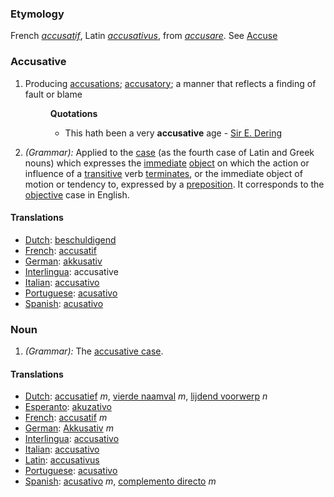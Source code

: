 ===Etymology===
French ''[[accusatif]]'', Latin ''[[accusativus]]'', from ''[[accusare]]''. See [[Accuse]]
===Accusative===
#Producing [[accusations]]; [[accusatory]]; a manner that reflects a finding of fault or blame
#:'''Quotations'''
#:*This hath been a very '''accusative''' age - [[Sir E. Dering]]
#''(Grammar):'' Applied to the [[case]] (as the fourth case of Latin and Greek nouns) which expresses the [[immediate]] [[object]] on which the action or influence of a [[transitive]] verb [[terminates]], or the immediate object of motion or tendency to, expressed by a [[preposition]]. It corresponds to the [[objective]] case in English.
====Translations====
*[[Dutch]]: [[beschuldigend]]
*[[French]]: [[accusatif]]
*[[German]]: [[akkusativ]]
*[[Interlingua]]: accusative
*[[Italian]]: [[accusativo]]
*[[Portuguese]]: [[acusativo]]
*[[Spanish]]: [[acusativo]]

===Noun===
#''(Grammar):'' The [[accusative case]].
====Translations====
*[[Dutch]]: [[accusatief]] ''m'', [[vierde naamval]] ''m'', [[lijdend voorwerp]] ''n''
*[[Esperanto]]: [[akuzativo]]
*[[French]]: [[accusatif]] ''m''
*[[German]]: [[Akkusativ]] ''m''
*[[Interlingua]]: [[accusativo]]
*[[Italian]]: [[accusativo]]
*[[Latin]]: [[accusativus]]
*[[Portuguese]]: [[acusativo]]
*[[Spanish]]: [[acusativo]] ''m'', [[complemento directo]] ''m''